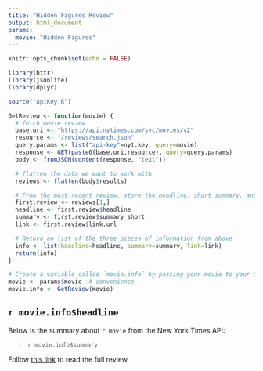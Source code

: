 ```yaml
---
title: "Hidden Figures Review"
output: html_document
params:
  movie: "Hidden Figures"
---
```


```r
knitr::opts_chunk$set(echo = FALSE)

library(httr)
library(jsonlite)
library(dplyr)

source("apiKey.R")

GetReview <- function(movie) {
  # fetch movie review
  base.uri <- "https://api.nytimes.com/svc/movies/v2"
  resource <- "/reviews/search.json"
  query.params <- list("api-key"=nyt.key, query=movie)
  response <- GET(paste0(base.uri,resource), query=query.params)
  body <- fromJSON(content(response, "text"))

  # flatten the data we want to work with
  reviews <- flatten(body$results)

  # From the most recent review, store the headline, short summary, and link to full article each in their own variables
  first.review <- reviews[1,]
  headline <- first.review$headline
  summary <- first.review$summary_short
  link <- first.review$link.url

  # Return an list of the three pieces of information from above
  info <- list(headline=headline, summary=summary, link=link)
  return(info)
}

# Create a variable called `movie.info` by passing your movie to your GetReview function
movie <- params$movie  # convenience
movie.info <- GetReview(movie)
```

## `r movie.info$headline`

Below is the summary about `r movie` from the New York Times API:

> `r movie.info$summary`

Follow [this link](`r movie.info$link`) to read the full review.
